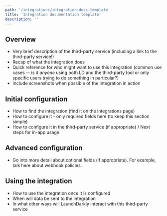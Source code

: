 ```yaml
---
path: '/integrations/integration-docs-template'
title: 'Integration documentation template'
description: ''
---
```


## Overview

- Very brief description of the third-party service (including a link to the third-party service!)
- Recap of what the integration does
- Quick reference for who might want to use this integration (common use cases -- is it _anyone_ using both LD and the third-party tool or only specific users trying to do something in particular?)
- Include screenshots when possible of the integration in action

## Initial configuration

- How to find the integration (find it on the integrations page)
- How to configure it - only required fields here (to keep this section simple)
- How to configure it in the third-party service (if appropriate) / Next steps for in-app usage

## Advanced configuration

- Go into more detail about optional fields (if appropriate). For example, talk here about webhook policies.

## Using the integration

- How to use the integration once it is configured
- When will data be sent to the integration
- In what other ways will LaunchDarkly interact with this third-party service
